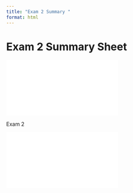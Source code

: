 ```yaml
---
title: "Exam 2 Summary "
format: html
---
```


# Exam 2 Summary Sheet

![](Exam%202%20Summary%20sheet.pdf)

Exam 2

![](Exam2%20-%20Pablo%20Jimenez.pdf)
